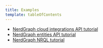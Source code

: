 ```yaml
---
title: Examples
template: tableOfContents
---
```


* [NerdGraph cloud integrations API tutorial](/docs/apis/nerdgraph/examples/nerdgraph-cloud-integrations-api-tutorial)
* [NerdGraph entities API tutorial](/docs/apis/nerdgraph/examples/nerdgraph-entities-api-tutorial)
* [NerdGraph NRQL tutorial](/docs/apis/nerdgraph/examples/nerdgraph-nrql-tutorial)
